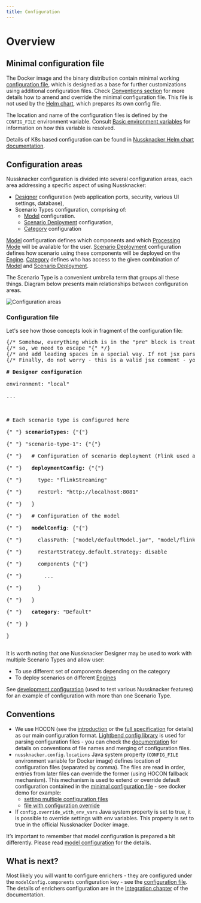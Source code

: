 ```yaml
---
title: Configuration
---
```


# Overview

## Minimal configuration file

The Docker image and the binary distribution contain minimal working [configuration file](https://github.com/TouK/nussknacker/blob/staging/nussknacker-dist/src/universal/conf/application.conf), which is designed as a base for further customizations using
additional configuration files. Check [Conventions section](#conventions) for more details how to amend and override the minimal configuration file.
This file is not used by the [Helm chart](https://artifacthub.io/packages/helm/touk/nussknacker), which prepares its own config file.

The location and name of the configuration files is defined by the `CONFIG_FILE` environment variable. Consult [Basic environment variables](../configuration/Common.md#basic-environment-variables) for information on how this variable is resolved.

Details of K8s based configuration can be found in  [Nussknacker Helm chart documentation](https://artifacthub.io/packages/helm/touk/nussknacker).
## Configuration areas

Nussknacker configuration is divided into several configuration areas, each area addressing a specific aspect of using Nussknacker:

* [Designer](../about/GLOSSARY#nussknacker-designer) configuration (web application ports, security, various UI settings, database),
* Scenario Types configuration, comprising of:
  * [Model](./model/ModelConfiguration.md) configuration.
  * [Scenario Deployment](./ScenarioDeploymentConfiguration.md) configuration,
  * [Category](./DesignerConfiguration.md/#scenario-type-categories) configuration

[Model](../about/GLOSSARY#model) configuration defines which components and which [Processing Mode](../about/ProcessingModes) will be available for the user.
[Scenario Deployment](./ScenarioDeploymentConfiguration.md) configuration defines how scenario using these components will be deployed on the [Engine](../about/engine).
[Category](./DesignerConfiguration.md/#scenario-type-categories) defines who has access to the given combination of [Model](../about/GLOSSARY#model) and [Scenario Deployment](./ScenarioDeploymentConfiguration.md).

The Scenario Type is a convenient umbrella term that groups all these things. Diagram below presents main relationships between configuration areas.

![Configuration areas](img/configuration_areas.png "configuration areas")

### Configuration file

Let's see how those concepts look in fragment of the configuration file:

<pre>
{/* Somehow, everything which is in the "pre" block is treated as jsx by Docusaurus*/}
{/* so, we need to escape "{" */}
{/* and add leading spaces in a special way. If not jsx parser will remove them */}
{/* Finally, do not worry - this is a valid jsx comment - you will not see it on Nu page*/}

<b># Designer configuration </b> <br/>
environment: "local"  <br/>
... <br/>
 <br/>
# Each scenario type is configured here  <br/>
{" "} <b>scenarioTypes:</b> {"{"}  <br/>
{" "} "scenario-type-1": {"{"}<br/>
{" "}   # Configuration of scenario deployment (Flink used as example here)  <br/>
{" "}   <b>deploymentConfig:</b> {"{"} <br/>
{" "}     type: "flinkStreaming" <br/>
{" "}     restUrl: "http://localhost:8081" <br/>
{" "}   } <br/>
{" "}   # Configuration of the model <br/>
{" "}   <b>modelConfig</b>: {"{"} <br/>
{" "}     classPath: ["model/defaultModel.jar", "model/flinkExecutor.jar", "components/flink"] <br/>
{" "}     restartStrategy.default.strategy: disable <br/>
{" "}     components {"{"} <br/>
{" "}       ... <br/>
{" "}     } <br/>
{" "}   } <br/>
{" "}   <b>category</b>: "Default" <br/>
{" "} } <br/>
} <br/>
</pre>

It is worth noting that one Nussknacker Designer may be used to work with multiple Scenario Types and allow user:

* To use different set of components depending on the category
* To deploy scenarios on different [Engines](../about/engines)

See [development configuration](https://github.com/TouK/nussknacker/blob/staging/nussknacker-dist/src/universal/conf/dev-application.conf#L33) (used to test various Nussknacker features) for an example of configuration with more than one Scenario Type.

## Conventions

* We use HOCON (see the [introduction](https://github.com/lightbend/config#using-hocon-the-json-superset) or
  the [full specification](https://github.com/lightbend/config/blob/master/HOCON.md) for details) as our main
  configuration format. [Lightbend config library](https://github.com/lightbend/config/tree/master) is used for
  parsing configuration files - you can check the [documentation](https://github.com/lightbend/config#standard-behavior)
  for details on conventions of file names and merging of configuration files.
* `nussknacker.config.locations` Java system property (`CONFIG_FILE` environment variable for Docker image) defines
  location of configuration files (separated by comma). The files are read in order, entries from later files can
  override the former (using HOCON fallback mechanism). This mechanism is used to extend or override default
  configuration contained in the [minimal configuration file](#minimal-configuration-file)  - see docker demo
  for example:
  * [setting multiple configuration files](https://github.com/TouK/nussknacker-installation-example/blob/master/docker-compose.yml#L29)
  * [file with configuration override](https://github.com/TouK/nussknacker-installation-example/blob/master/designer/application-customizations.conf)
* If `config.override_with_env_vars` Java system property is set to true, it is possible to override settings with env
  variables. This property is set to true in the official Nussknacker Docker image.

It’s important to remember that model configuration is prepared a bit differently. Please read
[model configuration](./model/ModelConfiguration.md) for the details.

## What is next?
Most likely you will want to configure enrichers - they are configured under the `modelConfig.components` configuration
key - see the [configuration file](#configuration-file). The details of enrichers configuration are in
the [Integration chapter](../integration/index.mdx) of the documentation.



<DocCardList />
